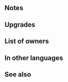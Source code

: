 {{Weapon Infobox
|tagid=SID_白波の弓＋
|intID=3119
|userVersion1=Bow
|userVersion2=Arrow
|exclusive=0
|weaponType=Bow
|cost=300
|might=12
|range=2
|effectiveness=Flying
|effect=Effective against flying foes. At start of combat, if unit's HP ≥ 25%, grants Atk/Spd+5 during combat, and also, if unit initiates combat and unit's Spd ≥ foe's Spd+10, unit attacks twice.
|statModifiers=0,12,0,0,0
|required=Whitecap Bow
|refinePaths=default
|refineSP=350
|refineMedals=500
|refineStones=50
|properties=
}}
==Notes==
{{Effective damage bonus|flying}}
{{Combat boosts}}
{{IfUnitInitiates}}
{{UnitStatMinusFoeStat|stat=Spd}}
{{Brave weapon interaction}}
==Upgrades==
{{Weapon Upgrade List}}
==List of owners==
{{Skill Hero List}}
==In other languages==
{{OtherLanguages
|japanese=白波の弓＋
|german=Gischtbogen+
|spanishEU=Arco espumoso +
|spanishLA=Arco espumoso +
|french=Arc écume +
|italian=Arco spumoso+
|chineseTW=白波之弓＋
|portuguese=Arco espumoso+
}}
==See also==
{{See also skills|cond=Description LIKE '%grants Atk/%+%during combat%if unit initiates%unit attacks twice%'|columns=3}}
{{Weapons Navbox}}